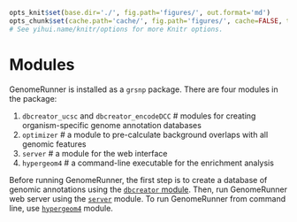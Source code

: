 ```r

opts_knit$set(base.dir='./', fig.path='figures/', out.format='md')
opts_chunk$set(cache.path='cache/', fig.path='figures/', cache=FALSE, tidy=TRUE, fig.keep='high', echo=TRUE, dpi=300, out.width=700, prompt=FALSE, comment='##', results='markup', eval=FALSE)
# See yihui.name/knitr/options for more Knitr options.
```

Modules
========================================================

GenomeRunner is installed as a `grsnp` package. There are four modules in the package:

1. `dbcreator_ucsc` and `dbcreator_encodeDCC` # modules for creating organism-specific genome annotation databases
2. `optimizer` # a module to pre-calculate background overlaps with all genomic features
3. `server` # a module for the web interface
4. `hypergeom4` # a command-line executable for the enrichment analysis

Before running GenomeRunner, the first step is to create a database of genomic annotations using the [`dbcreator` module](../dbcreator/dbcreator.md). Then, run GenomeRunner web server using the [`server`](../server/server.md) module. To run GenomeRunner from command line, use [`hypergeom4`](../hypergeom4/hypergeom4.md) module.